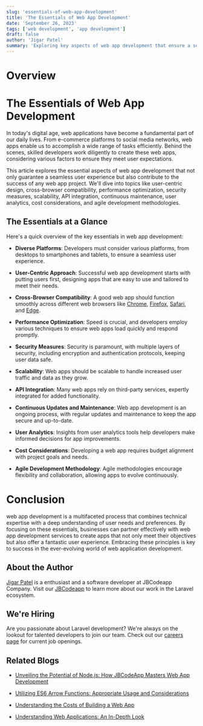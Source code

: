 ```yaml
---
slug: 'essentials-of-web-app-development'
title: 'The Essentials of Web App Development'
date: 'September 26, 2023'
tags: ['web development', 'app development']
draft: false
author: 'Jigar Patel'
summary: 'Exploring key aspects of web app development that ensure a seamless user experience and a successful project.'
---
```


# Overview

<TOCInline toc={props.toc} exclude="Overview" toHeading={2} defaultimage="" />

# The Essentials of Web App Development

In today's digital age, web applications have become a fundamental part of our daily lives. From e-commerce platforms to social media networks, web apps enable us to accomplish a wide range of tasks efficiently. Behind the scenes, skilled developers work diligently to create these web apps, considering various factors to ensure they meet user expectations.

This article explores the essential aspects of web app development that not only guarantee a seamless user experience but also contribute to the success of any web app project. We'll dive into topics like user-centric design, cross-browser compatibility, performance optimization, security measures, scalability, API integration, continuous maintenance, user analytics, cost considerations, and agile development methodologies.

## The Essentials at a Glance

Here's a quick overview of the key essentials in web app development:

- **Diverse Platforms**: Developers must consider various platforms, from desktops to smartphones and tablets, to ensure a seamless user experience.

- **User-Centric Approach**: Successful web app development starts with putting users first, designing apps that are easy to use and tailored to meet their needs.

- **Cross-Browser Compatibility**: A good web app should function smoothly across different web browsers like [Chrome](https://www.google.com/intl/en_in/chrome/), [Firefox](https://www.mozilla.org/en-US/firefox/new/), [Safari](https://www.apple.com/in/safari/), and [Edge](https://www.microsoft.com/en-us/edge/download?form=MA13FJ).

- **Performance Optimization**: Speed is crucial, and developers employ various techniques to ensure web apps load quickly and respond promptly.

- **Security Measures**: Security is paramount, with multiple layers of security, including encryption and authentication protocols, keeping user data safe.

- **Scalability**: Web apps should be scalable to handle increased user traffic and data as they grow.

- **API Integration**: Many web apps rely on third-party services, expertly integrated for added functionality.

- **Continuous Updates and Maintenance**: Web app development is an ongoing process, with regular updates and maintenance to keep the app secure and up-to-date.

- **User Analytics**: Insights from user analytics tools help developers make informed decisions for app improvements.

- **Cost Considerations**: Developing a web app requires budget alignment with project goals and needs.

- **Agile Development Methodology**: Agile methodologies encourage flexibility and collaboration, allowing apps to evolve continuously.

# Conclusion

web app development is a multifaceted process that combines technical expertise with a deep understanding of user needs and preferences. By focusing on these essentials, businesses can partner effectively with web app development services to create apps that not only meet their objectives but also offer a fantastic user experience. Embracing these principles is key to success in the ever-evolving world of web application development.

## About the Author

[Jigar Patel](https://expertlaravel.com) is a
enthusiast and a software developer at JBCodeapp Company. Visit our [JBCodeapp](https://jbcodeapp.com) to learn more about our work in the Laravel ecosystem.

## We're Hiring

Are you passionate about Laravel development? We're always on the lookout for talented developers to join our team. Check out our [careers page](https://jbcodeapp.com/career) for current job openings.

## Related Blogs

- [Unveiling the Potential of Node.js: How JBCodeApp Masters Web App Development](unveiling-potential-nodejs-jbcodeapp-masters-web-app-development)

- [Utilizing ES6 Arrow Functions: Appropriate Usage and Considerations](utilizing-es6-arrow-functions-appropriate-usage-and-considerations)

- [Understanding the Costs of Building a Web App](web-app-development-costs)

- [Understanding Web Applications: An In-Depth Look](web-applications-in-depth)
